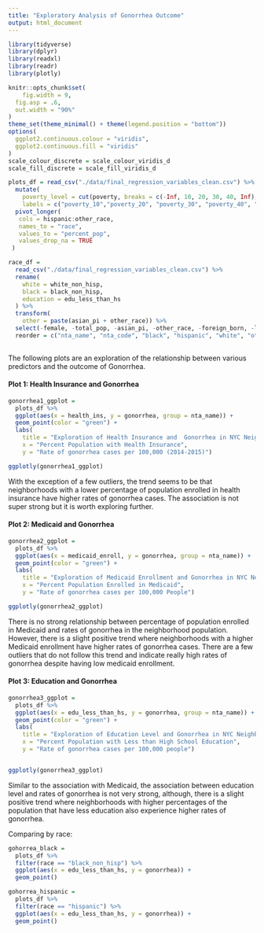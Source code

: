 ```yaml
---
title: "Exploratory Analysis of Gonorrhea Outcome"
output: html_document
---
```


```r
library(tidyverse)
library(dplyr)
library(readxl)
library(readr)
library(plotly)

knitr::opts_chunk$set(
	fig.width = 9, 
  fig.asp = .6,
  out.width = "90%"
)
theme_set(theme_minimal() + theme(legend.position = "bottom"))
options(
  ggplot2.continuous.colour = "viridis",
  ggplot2.continuous.fill = "viridis"
)
scale_colour_discrete = scale_colour_viridis_d
scale_fill_discrete = scale_fill_viridis_d
```
  
```r
plots_df = read_csv("./data/final_regression_variables_clean.csv") %>%
  mutate(
    poverty_level = cut(poverty, breaks = c(-Inf, 10, 20, 30, 40, Inf), 
    labels = c("poverty_10","poverty_20", "poverty_30", "poverty_40", "poverty_40+"))) %>% 
  pivot_longer(
   cols = hispanic:other_race,
   names_to = "race",
   values_to = "percent_pop",
   values_drop_na = TRUE
 ) 

race_df = 
  read_csv("./data/final_regression_variables_clean.csv") %>%
  rename(
    white = white_non_hisp,
    black = black_non_hisp,
    education = edu_less_than_hs
  ) %>% 
  transform(
    other = paste(asian_pi + other_race)) %>% 
  select(-female, -total_pop, -asian_pi, -other_race, -foreign_born, -limited_eng, -unemployment, -clinics, -community_health_centers, -clinics_and_chc_count, -non_pcmd, -non_pcmd_density) %>% 
  reorder = c("nta_name", "nta_code", "black", "hispanic", "white", "other", "education", "poverty", "preterm_births", "smm", "gonorrhea", "health_ins", "medicaid_enroll", "late_no_prenatal_care", "clinics_and_chc_density")
  
```

The following plots are an exploration of the relationship between various predictors and the outcome of Gonorrhea.

#### Plot 1: Health Insurance and Gonorrhea 

```r
gonorrhea1_ggplot = 
  plots_df %>% 
  ggplot(aes(x = health_ins, y = gonorrhea, group = nta_name)) + 
  geom_point(color = "green") + 
  labs(
    title = "Exploration of Health Insurance and  Gonorrhea in NYC Neighborhoods",
    x = "Percent Population with Health Insurance",
    y = "Rate of gonorrhea cases per 100,000 (2014-2015)")

ggplotly(gonorrhea1_ggplot)

```

With the exception of a few outliers, the trend seems to be that neighborhoods with a lower percentage of population enrolled in health insurance have higher rates of gonorrhea cases. The association is not super strong but it is worth exploring further. 


#### Plot 2: Medicaid and Gonorrhea 

```r
gonorrhea2_ggplot = 
  plots_df %>% 
  ggplot(aes(x = medicaid_enroll, y = gonorrhea, group = nta_name)) +
  geom_point(color = "green") + 
  labs(
    title = "Exploration of Medicaid Enrollment and Gonorrhea in NYC Neighborhoods (2014-2015)",
    x = "Percent Population Enrolled in Medicaid",
    y = "Rate of gonorrhea cases per 100,000 People")

ggplotly(gonorrhea2_ggplot)

```

There is no strong relationship between percentage of population enrolled in Medicaid and rates of gonorrhea in the neighborhood population. However, there is a slight positive trend where neighborhoods with a higher Medicaid enrollment have higher rates of gonorrhea cases. There are a few outliers that do not follow this trend and indicate really high rates of gonorrhea despite having low medicaid enrollment. 


#### Plot 3: Education and Gonorrhea

```r
gonorrhea3_ggplot = 
  plots_df %>% 
  ggplot(aes(x = edu_less_than_hs, y = gonorrhea, group = nta_name)) +
  geom_point(color = "green") + 
  labs(
    title = "Exploration of Education Level and Gonorrhea in NYC Neighborhoods (2014-2015)",
    x = "Percent Population with Less than High School Education",
    y = "Rate of gonorrhea cases per 100,000 people")


ggplotly(gonorrhea3_ggplot)
```

Similar to the association with Medicaid, the association between education level and rates of gonorrhea is not very strong, although, there is a slight positive trend where neighborhoods with higher percentages of the population that have less education also experience higher rates of gonorrhea.    


Comparing by race:
```r
gohorrea_black = 
  plots_df %>% 
  filter(race == "black_non_hisp") %>% 
  ggplot(aes(x = edu_less_than_hs, y = gonorrhea)) +
  geom_point()

gohorrea_hispanic = 
  plots_df %>% 
  filter(race == "hispanic") %>% 
  ggplot(aes(x = edu_less_than_hs, y = gonorrhea)) +
  geom_point()
```

